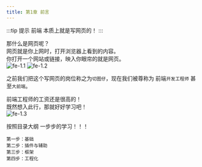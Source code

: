 ```yaml
---
title: 第1章 前言
---
```


:::tip 提示
前端 本质上就是写网页的！
:::

那什么是网页呢？  
网页就是你上网时，打开浏览器上看到的内容。  
你打开一个网站或链接，映入你眼帘的就是网页。    
![fe-1.1](/img/fe/1.1.png)
![fe-1.2](/img/fe/1.2.png)

之前我们把这个写网页的岗位称之为`切图仔`，现在我们被尊称为 前端`开发工程师` 甚至`大前端`。 
 
前端工程师的工资还是很高的！  
既然想入此行，那就好好学习吧！  
![fe-1.3](/img/fe/1.3.jpg)

按照目录大纲 一步步的学习！！！
```
第一步：基础
第二步：插件与辅助
第三步：框架
第四步：工程化
```


